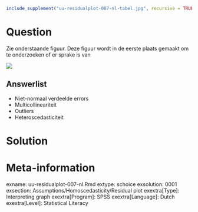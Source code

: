 ```r
include_supplement("uu-residualplot-007-nl-tabel.jpg", recursive = TRUE)
```



Question
========
Zie onderstaande figuur. Deze figuur wordt in de eerste plaats gemaakt om te onderzoeken of er sprake is van 

![](uu-residualplot-007-nl-tabel.jpg)

Answerlist
----------
* Niet-normaal verdeelde errors
* Multicollineariteit
* Outliers
* Heteroscedasticiteit


Solution
========



Meta-information
================
exname: uu-residualplot-007-nl.Rmd
extype: schoice
exsolution: 0001
exsection: Assumptions/Homoscedasticity/Residual plot
exextra[Type]: Interpreting graph
exextra[Program]: SPSS
exextra[Language]: Dutch
exextra[Level]: Statistical Literacy
